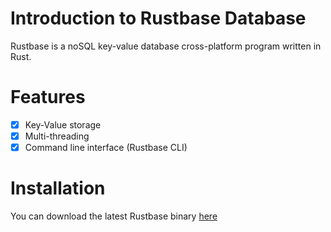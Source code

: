 # Introduction to Rustbase Database

Rustbase is a noSQL key-value database cross-platform program written in Rust.

# Features

-   [x] Key-Value storage
-   [x] Multi-threading
-   [x] Command line interface (Rustbase CLI)

# Installation

You can download the latest Rustbase binary [here](https://github.com/rustbase/rustbase/releases)
